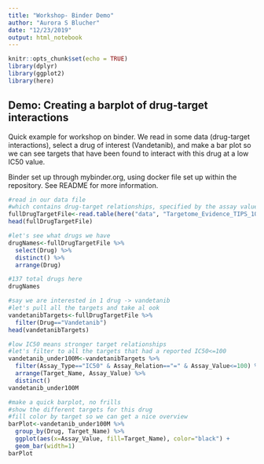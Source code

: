 ```yaml
---
title: "Workshop- Binder Demo"
author: "Aurora S Blucher"
date: "12/23/2019"
output: html_notebook
---
```


```r
knitr::opts_chunk$set(echo = TRUE)
library(dplyr)
library(ggplot2)
library(here)
```

## Demo: Creating a barplot of drug-target interactions

Quick example for workshop on binder. We read in some data (drug-target interactions), select a drug of interest (Vandetanib), and make a bar plot so we can see targets that have been found to interact with this drug at a low IC50 value. 

Binder set up through mybinder.org, using docker file set up within the repository. See README for more information. 

```r
#read in our data file
#which contains drug-target relationships, specified by the assay value (such as an IC50) describing the strength between the drug and target
fullDrugTargetFile<-read.table(here("data", "Targetome_Evidence_TIPS_101017.txt"), header = TRUE, sep="\t")
head(fullDrugTargetFile)

#let's see what drugs we have
drugNames<-fullDrugTargetFile %>%
  select(Drug) %>%
  distinct() %>%
  arrange(Drug)

#137 total drugs here
drugNames
```




```r
#say we are interested in 1 drug -> vandetanib
#let's pull all the targets and take al ook
vandetanibTargets<-fullDrugTargetFile %>%
  filter(Drug=="Vandetanib")
head(vandetanibTargets)

#low IC50 means stronger target relationships
#let's filter to all the targets that had a reported IC50<=100
vandetanib_under100M<-vandetanibTargets %>%
  filter(Assay_Type=="IC50" & Assay_Relation=="=" & Assay_Value<=100) %>%
  arrange(Target_Name, Assay_Value) %>%
  distinct()
vandetanib_under100M

```

```r

#make a quick barplot, no frills
#show the different targets for this drug
#fill color by target so we can get a nice overview
barPlot<-vandetanib_under100M %>%
  group_by(Drug, Target_Name) %>%
  ggplot(aes(x=Assay_Value, fill=Target_Name), color="black") +
  geom_bar(width=1)
barPlot

```


